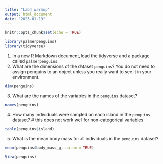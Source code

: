 ```yaml
---
title: "Lab4 warmup"
output: html_document
date: "2023-01-19"
---
```


```r
knitr::opts_chunk$set(echo = TRUE)
```

```r
library(palmerpenguins)
library(tidyverse)
```

1. In a new R Markdown document, load the tidyverse and a package called `palmerpenguins`.
2. What are the dimensions of the dataset `penguins`?
You do not need to assign penguins to an object unless you really want to see it in your environment.
```r
dim(penguins)
```

3. What are the names of the variables in the `penguins` dataset?
```r
names(penguins)
```

4. How many individuals were sampled on each island in the `penguins` dataset?
# this does not work well for non-categorical variables
```r
table(penguins$island)
```

5. What is the mean body mass for all individuals in the `penguins` dataset?
```r
mean(penguins$body_mass_g, na.rm = TRUE)
```
```r
View(penguins)
```
